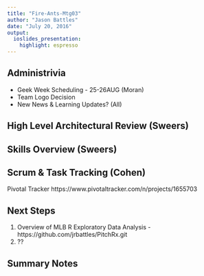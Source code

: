 ```yaml
---
title: "Fire-Ants-Mtg03"
author: "Jason Battles"
date: "July 20, 2016"
output: 
  ioslides_presentation: 
    highlight: espresso
---
```

## Administrivia
- Geek Week Scheduling - 25-26AUG (Moran)
- Team Logo Decision
- New News & Learning Updates? (All)

## High Level Architectural Review (Sweers)

## Skills Overview (Sweers)

## Scrum & Task Tracking (Cohen)

Pivotal Tracker
https://www.pivotaltracker.com/n/projects/1655703

## Next Steps
1. Overview of MLB R Exploratory Data Analysis - https://github.com/jrbattles/PitchRx.git
2. ??

## Summary Notes


                                
